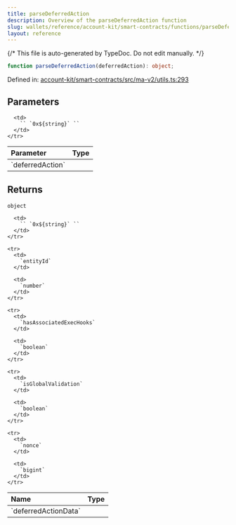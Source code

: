 ```yaml
---
title: parseDeferredAction
description: Overview of the parseDeferredAction function
slug: wallets/reference/account-kit/smart-contracts/functions/parseDeferredAction
layout: reference
---
```


{/* This file is auto-generated by TypeDoc. Do not edit manually. */}

```ts
function parseDeferredAction(deferredAction): object;
```

Defined in: [account-kit/smart-contracts/src/ma-v2/utils.ts:293](https://github.com/alchemyplatform/aa-sdk/blob/17aad1f572375d42a06c7e3238078a88a435d459/account-kit/smart-contracts/src/ma-v2/utils.ts#L293)

## Parameters

<table>
  <thead>
    <tr>
      <th align="left">Parameter</th>
      <th align="left">Type</th>
    </tr>
  </thead>

  <tbody>
    <tr>
      <td>
        `deferredAction`
      </td>

      <td>
        `` `0x${string}` ``
      </td>
    </tr>

  </tbody>
</table>

## Returns

`object`

<table>
  <thead>
    <tr>
      <th align="left">Name</th>
      <th align="left">Type</th>
    </tr>
  </thead>

  <tbody>
    <tr>
      <td>
        `deferredActionData`
      </td>

      <td>
        `` `0x${string}` ``
      </td>
    </tr>

    <tr>
      <td>
        `entityId`
      </td>

      <td>
        `number`
      </td>
    </tr>

    <tr>
      <td>
        `hasAssociatedExecHooks`
      </td>

      <td>
        `boolean`
      </td>
    </tr>

    <tr>
      <td>
        `isGlobalValidation`
      </td>

      <td>
        `boolean`
      </td>
    </tr>

    <tr>
      <td>
        `nonce`
      </td>

      <td>
        `bigint`
      </td>
    </tr>

  </tbody>
</table>
